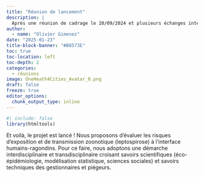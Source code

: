 ```yaml
---
title: "Réunion de lancement"
description: | 
  Après une réunion de cadrage le 20/09/2024 et plusieurs échanges intermédiaires, nous avons pu officiellement lancer le projet en présence de tous les partenaires.
author:
  - name: "Olivier Gimenez"
date: "2025-01-23"
title-block-banner: "#B8573E"
toc: true
toc-location: left
toc-depth: 2
categories:
  - réunions
image: OneHeath4Cities_Avatar_0.png
draft: false
freeze: true
editor_options: 
  chunk_output_type: inline
---
```


```r
#| include: false
library(htmltools)
```

<!-- remove metadata section -->
<style>
  #title-block-header.quarto-title-block.default .quarto-title-meta {
      display: none;
  }
</style>


<!------------------------ Post starts here ------------------------>

Et voilà, le projet est lancé ! Nous proposons d'évaluer les risques d'exposition et de transmission zoonotique (leptospirose) à l'interface humains-ragondins. Pour ce faire, nous adoptons une démarche interdisciplinaire et transdisciplinaire croisant savoirs scientifiques (éco-épidémiologie, modélisation statistique, sciences sociales) et savoirs techniques des gestionnaires et piégeurs.

